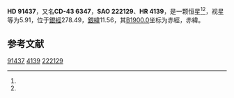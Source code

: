 {{Starbox begin
| name = HD 91437
}}
{{Starbox observe
| epoch = [[J2000.0|J2000.0]]
| constell = {{星座名待查}}<ref name=SIMBAD>{{cite web
 | url=http://simbad.u-strasbg.fr/simbad/sim-id?Ident=HR+4139
 | title=Pulsating variable Star
 | publisher=Centre de Données astronomiques de Strasbourg
 | work=SIMBAD
 | accessdate=2012-07-13
 | archive-date=2016-03-18
 | archive-url=https://web.archive.org/web/20160318155053/http://simbad.u-strasbg.fr/simbad/sim-id?Ident=HR+4139
 | dead-url=no
 }}</ref><ref name=DATA>{{cite web
 | url=http://vizier.u-strasbg.fr/viz-bin/VizieR-5?-out.add=.&-source=5050&-corr=PK=HR&-out.max=9999&HR=4139
 | title=VizieR Detailed Page
 | accessdate=2012-07-13
 | archive-date=2016-03-05
 | archive-url=https://web.archive.org/web/20160305064135/http://vizier.u-strasbg.fr/viz-bin/VizieR-5?-out.add=.&-source=5050&-corr=PK=HR&-out.max=9999&HR=4139
 | dead-url=no
 }}</ref>
| 星官 = 
| ra = {{RA|10|32|33.6}}<ref name=SIMBAD /><ref name=DATA />
| dec = {{DEC|-44|37|8}}<ref name=SIMBAD /><ref name=DATA />
| appmag_v = 5.91<ref name=SIMBAD /><ref name=DATA />
}}
{{Starbox character
| class = G6-8III<ref name=SIMBAD /><ref name=DATA />
| b-v = 0.92<ref name=SIMBAD /><ref name=DATA />
| u-b = <ref name=SIMBAD /><ref name=DATA />
| r-i = <ref name=SIMBAD /><ref name=DATA />
| variable = 
}}
{{Starbox astrometry
| radial_v = 
| prop_mo_ra = -10
| parallax = 
| p_error = 
}}
{{Starbox catalog
| names =CD-43 6347，[[SAO星表|SAO]] 222129，[[HD星表|HD]] 91437，[[HR星表|HR]] 4139}}
{{Starbox reference |Simbad=HR+4139}}
{{Starbox end}}

'''HD 91437'''，又名'''CD-43 6347'''，'''SAO 222129'''、'''HR 4139'''，是一颗恒星<ref name=SIMBAD /><ref name=DATA />，视星等为5.91，位于[[銀道座標系|銀經]]278.49，[[銀道座標系|銀緯]]11.56，其[[B1900.0|B1900.0]]坐标为赤經{{RA|10|28|16.1}}，赤緯{{DEC|-44|11.56|11}}。

== 参考文献 ==
{{reflist}}

{{star-stub}}

[[Category:HD和HDE天體|91437]]
[[Category:HR天體|4139]]
[[Category:SAO天體|222129]]